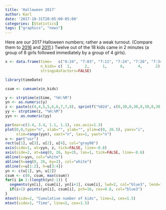 ```yaml
---
title: 'Halloween 2017'
author: Karl
date: '2017-10-31T20:05:00-05:00'
categories: [Statistics]
tags: ["graphics", "news"]
---
```


Here are our 2017 Halloween numbers; rather a weak turnout. (Compare them to
[2016](http://kbroman.org/blog/2016/10/31/halloween-2016-count/) and
[2011](http://kbroman.org/blog/2011/10/31/halloween-2011-count/).)
Twelve out of the 18 kids came in 2 minutes (a group of 8 girls followed
immediately by a group of 4 girls).

```r
x <- data.frame(time=   c("6:24", "7:03", "7:11", "7:24", "7:26", "7:34"),
                n_kids= c(  1,      2,      1,      8,      4,      2),
                stringsAsFactors=FALSE)

library(timeDate)

csum <- cumsum(x$n_kids)

y <- strptime(x$time, "%H:%M")
yn <- as.numeric(y)
z <- paste(c(4,4,5,5,6,6,7,7,8), sprintf("%02d", c(0,30,0,30,0,30,0,30,0)), sep=":")
yy <- strptime(z, "%H:%M")
yyn <- as.numeric(yy)

par(mar=c(3.4, 3.4, 1.1, 1.1), cex.axis=1.3)
plot(0,0,type="n", xlab="", ylab="", ylim=c(0, 26.5), yaxs="i",
     xlim=range(yyn), xaxt="n", las=1, yaxt="n")
u <- par("usr")
rect(u[1], u[3], u[2], u[4], col="gray90")
axis(side=1, at=yyn, z, tick=FALSE, line=-0.8)
axis(side=2, at=seq(0, 26, by=2), las=1, tick=FALSE, line=-0.6)
abline(v=yyn, col="white")
abline(h=seq(0, 26, by=2), col="white")
abline(v=u[1:2], h=u[3:4])
yn <- c(u[1], yn, u[2])
csum <- c(0, csum, max(csum))
for(i in 1:(length(yn)-1)) {
  segments(yn[i], csum[i], yn[i+1], csum[i], lwd=2, col="blue3", lend=1, ljoin=1)
  if(i>1) points(yn[i], csum[i], pch=16, cex=0.8, col="blue3")
}
mtext(side=2, "Cumulative number of kids", line=2, cex=1.5)
mtext(side=1, "Time", line=2, cex=1.5)
```
